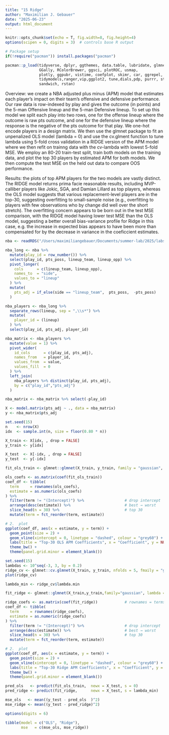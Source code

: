 ```yaml
---
title: "15 Ridge"
author: "Maximilian J. Gebauer"
date: "2025-06-23"
output: html_document
---
```


```r
knitr::opts_chunk$set(echo = T, fig.width=8, fig.height=4)
options(scipen = 0, digits = 3)  # controls base R output

# Package setup
if(!require("pacman")) install.packages("pacman")

pacman::p_load(tidyverse, dplyr, ggthemes, data.table, lubridate, glmnet,
               GGally, RColorBrewer, ggsci, plotROC, usmap,
               plotly, ggpubr, vistime, coefplot, skimr, car, ggrepel, slider, lubridate,
               tidymodels,ranger,vip,ggplot2, tune,dials,pdp, purrr, stringr, lmtest,
               sandwich, rstan)
```


Overview: we create a NBA adjusted plus minus (APM) model that estimates each player's impact on their team's offensive and defensive performance. Our raw data is row-indexed by play and gives the outcome (in points) and the 5-man Offensive lineup and the 5-man Defensive lineup. To set up this model we split each play into two rows, one for the offense lineup where the outcome is raw pts outcome, and one for the defensive lineup where the response is the negative of the pts outcome for that play. We one-hot encode players in a design matrix. We then use the glmnet package to fit an unpenalized OLS model (lambda = 0) and use the cv.glment function to tune lambda using 5-fold cross validation in a RIDGE version of the APM model where we then refit on trainng data with the cv-lambda with lowest 5-fold MSE. We employ an 80-20 train-test split, train both models on the training data, and plot the top 30 players by estimated APM for both models. We then compute the test MSE on the held out data to compare OOS performance. 


Results: the plots of top APM players for the two models are vastly distinct. The RIDGE model returns prima facie reasonable results, including MVP-calliber players like Jokic, SGA, and Damian Lillard as top players, whereas the OLS model suggests that various replacement-level players are in the top-30, suggesting overfitting to small-sample noise (e.g., overfitting to players with few observations who by change did well over the short stretch). The overfitting concern appears to be born out in the test MSE comparison, with the RIDGE model having lower test MSE than the OLS model, suggesting a better overall bias-variance profile for Ridge in this case, e.g. the increase in expected bias appears to have been more than compensated for by the decrease in variance in the coeficcient estimates.


```r
nba <- readRDS("/Users/maximiliangebauer/Documents/summer-lab/2025/labs/data/15_nba-lineups.rds")
```


```r
nba_long <- nba %>% 
  mutate(play_id = row_number()) %>%                 
  select(play_id, pts_poss, lineup_team, lineup_opp) %>% 
  pivot_longer(
    cols      = c(lineup_team, lineup_opp),
    names_to  = "side",
    values_to = "lineup"
  ) %>% 
  mutate(
    pts_adj = if_else(side == "lineup_team",  pts_poss,  -pts_poss)
  )
```

```r
nba_players <- nba_long %>% 
  separate_rows(lineup, sep = ",\\s*") %>%
  mutate(
    player_id = (lineup)
  ) %>% 
  select(play_id, pts_adj, player_id)
```

```r
nba_matrix <- nba_players %>% 
  mutate(value = 1) %>%                               
  pivot_wider(
    id_cols      = c(play_id, pts_adj),                          
    names_from   = player_id,
    values_from  = value,
    values_fill  = 0
  ) %>% 
  left_join(
    nba_players %>% distinct(play_id, pts_adj),      
    by = c("play_id","pts_adj")
  )
```

```r
nba_matrix <- nba_matrix %>% select(-play_id)
```

```r
X <- model.matrix(pts_adj ~ ., data = nba_matrix)
y <- nba_matrix$pts_adj
```

```r
set.seed(15)
n    <- nrow(X)
idx  <- sample.int(n, size = floor(0.80 * n))

X_train <- X[idx, , drop = FALSE]
y_train <- y[idx]

X_test  <- X[-idx, , drop = FALSE]
y_test  <- y[-idx]
```

```r
fit_ols_train <- glmnet::glmnet(X_train, y_train, family = "gaussian", alpha = 0, lambda = 0, standardize = FALSE)
```

```r
ols_coefs <- as.matrix(coef(fit_ols_train))            
coef_df <- tibble(
  term     = rownames(ols_coefs),
  estimate = as.numeric(ols_coefs)
) %>% 
  filter(term != "(Intercept)") %>%                  # drop intercept
  arrange(desc(estimate)) %>%                        # best → worst
  slice_head(n = 30) %>%                             # top 30
  mutate(term = fct_reorder(term, estimate))

# 2.  plot
ggplot(coef_df, aes(x = estimate, y = term)) +
  geom_point(size = 2) +
  geom_vline(xintercept = 0, linetype = "dashed", colour = "grey60") +
  labs(title = "Top-30 OLS APM Coefficients", x = "Coefficient", y = NULL) +
  theme_bw() +
  theme(panel.grid.minor = element_blank())
```

```r
set.seed(15)
lambdas <- 10^seq(-3, 3, by = 0.2)
ridge_cv <- glmnet::cv.glmnet(X_train, y_train, nfolds = 5, fmaily = "gaussian", lambda = lambdas, alpha = 0, standardize = F)
plot(ridge_cv)
```

```r
lambda_min <- ridge_cv$lambda.min

fit_ridge <- glmnet::glmnet(X_train,y_train,family="gaussian", lambda = lambda_min, alpha = 0, standardize = F)
```

```r
ridge_coefs <- as.matrix(coef(fit_ridge))            # rownames = terms
coef_df <- tibble(
  term     = rownames(ridge_coefs),
  estimate = as.numeric(ridge_coefs)
) %>% 
  filter(term != "(Intercept)") %>%                  # drop intercept
  arrange(desc(estimate)) %>%                        # best → worst
  slice_head(n = 30) %>%                             # top 30
  mutate(term = fct_reorder(term, estimate))

# 2.  plot
ggplot(coef_df, aes(x = estimate, y = term)) +
  geom_point(size = 2) +
  geom_vline(xintercept = 0, linetype = "dashed", colour = "grey60") +
  labs(title = "Top-30 Ridge APM Coefficients", x = "Coefficient", y = NULL) +
  theme_bw() +
  theme(panel.grid.minor = element_blank())
```

```r
pred_ols   <- predict(fit_ols_train,  newx = X_test, s = 0)
pred_ridge <- predict(fit_ridge,      newx = X_test, s = lambda_min)

mse_ols   <- mean((y_test - pred_ols  )^2)
mse_ridge <- mean((y_test - pred_ridge)^2)

options(digits = 6)

tibble(model = c("OLS", "Ridge"),
       mse   = c(mse_ols, mse_ridge))
```
 

